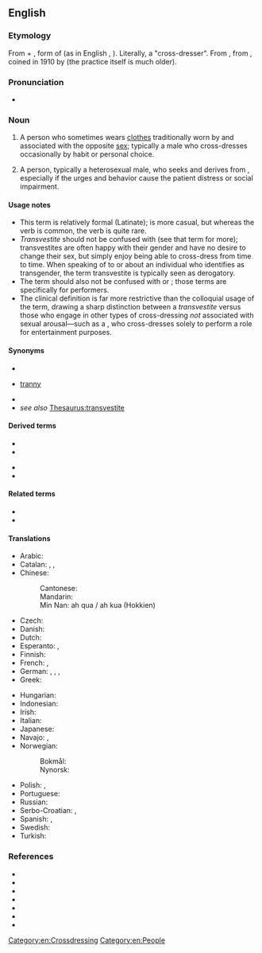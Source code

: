 ==English==
{{wikipedia}}

===Etymology===
From {{bor|en|la|trans}} + {{m|la|vestite}}, form of {{m|la|vestiō||I clothe, I dress}} (as in English {{m|en|vestment}}, {{m|en|vest}}). Literally, a "cross-dresser". From {{m|en|transvestitism}}, from {{bor|en|de|Transvestitismus}}, coined in 1910 by {{w|Magnus Hirschfeld}} (the practice itself is much older).

===Pronunciation===
* {{IPA|en|/tɹænzˈvɛstaɪt/}}

===Noun===
{{en-noun}}

# A person who sometimes wears [[clothes]] traditionally worn by and associated with the opposite [[sex]]; typically a male who cross-dresses occasionally by habit or personal choice.
# {{lb|en|clinical psychology|psychiatry|pathology}} A person, typically a heterosexual male, who {{l|en|compulsively}} seeks and derives {{l|en|paraphilic}} {{l|en|sexual}} {{l|en|arousal}} from {{l|en|cross-dressing}}, especially if the urges and behavior cause the patient distress or social impairment.

====Usage notes====
* This term is relatively formal (Latinate); {{m|en|cross-dresser}} is more casual, but whereas the verb {{m|en|cross-dress}} is common, the verb {{m|en|transvest}} is quite rare.
* ''Transvestite'' should not be confused with {{m|en|transgender}} (see that term for more); transvestites are often happy with their gender and have no desire to change their sex, but simply enjoy being able to cross-dress from time to time. When speaking of to or about an individual who identifies as transgender, the term transvestite is typically seen as derogatory.
* The term should also not be confused with {{m|en|drag queen||person who performs femininity}} or {{m|en|drag king||person who performs masculinity}}; those terms are specifically for performers.
* The clinical definition is far more restrictive than the colloquial usage of the term, drawing a sharp distinction between a ''transvestite'' versus those who engage in other types of cross-dressing ''not'' associated with sexual arousal—such as a {{m|en|drag queen}}, who cross-dresses solely to perform a role for entertainment purposes.

====Synonyms====
* {{l|en|cross-dresser}}
* {{qualifier|pejorative}} [[tranny]]
* {{l|en|TV}}
* ''see also'' [[Thesaurus:transvestite]]

====Derived terms====
{{der-top}}
* {{l|en|transvestic fetishism}}
* {{l|en|transvestic}}
{{der-mid}}
* {{l|en|transvestism}}
* {{l|en|transvestitism}}
{{der-bottom}}

====Related terms====
* {{l|en|transgender}}
* {{l|en|transsexual}}

====Translations====
{{trans-top-also|cross-dresser|cross-dresser}}
* Arabic: {{t+check|ar|خول}}
* Catalan: {{t+|ca|transvestit|m}}, {{t+|ca|transvestida|f}}, {{t+|ca|travestí|m|f}}
* Chinese:
*: Cantonese: {{t|yue|契第|tr=kai3 dai6}}
*: Mandarin: {{t+check|cmn|人妖|tr=rényāo|sc=Hani}}
*: Min Nan: ah qua / ah kua (Hokkien)
* Czech: {{t|cs|transvestita|m}}
* Danish: {{t|da|transvestit|c}}
* Dutch: {{t+|nl|travestiet|m}}
* Esperanto: {{t|eo|transvestulo}}, {{t|eo|transvestulino}} {{q|female}}
* Finnish: {{t+|fi|transvestiitti}}
* French: {{t+|fr|travesti|m}}, {{t+|fr|travelo|m}}
* German: {{t+|de|Transvestit|m}}, {{t+|de|Transvestitin|f}}, {{t+|de|Transe|f}}, {{t|de|Transi|m}}
* Greek: {{t+|el|τραβεστί|m|f}}
{{trans-mid}}
* Hungarian: {{t|hu|transzvesztita}}
* Indonesian: {{t+|id|banci}}
* Irish: {{t|ga|trasfheisteoir|m}}
* Italian: {{t+|it|travestito|m}}
* Japanese: {{t|ja|異性装者|tr=いせいそうしゃ, iseisōsha}}
* Navajo: {{t|nv|háádadiitʼįįhígíí}}, {{t|nv|łaʼinidílnééh}}
* Norwegian:
*: Bokmål: {{t|no|transvestitt|m}}
*: Nynorsk: {{t|nn|transvestitt|m}}
* Polish: {{t|pl|transwestyta|m}}, {{t|pl|transwestytka|f}}
* Portuguese: {{t+|pt|travesti|m|f}}
* Russian: {{t+|ru|трансвести́т|m}}
* Serbo-Croatian: {{t|sh|трансвестит|m|sc=Cyrl}}, {{t|sh|transvestit|m}}
* Spanish: {{t+|es|travesti|m|f}}, {{t+|es|transformista|m|f}} {{q|Venezuela}}
* Swedish: {{t+|sv|transvestit|c}}
* Turkish: {{t+|tr|travesti}}
{{trans-bottom}}

===References===
* {{cite book |title=Clinical Sexuality: A Manual for the Physician and the Professions|edition=Third|publisher=J.B. Lippincott Company|location=Philadelphia, PA|year=1974|isbn=0-397-50329-6|author=Oliven, John F., M.D.}}
* {{cite book |title=Diagnostic and statistical manual of mental disorders (DSM-III)|edition=Third|publisher=American Psychiatric Publishing, Inc. |location=Washington, DC|year=1980|isbn=978-0521315289|author=American Psychiatric Association}}
* {{cite book |title=Diagnostic and statistical manual of mental disorders (DSM-III-R)|edition=Third Revised|publisher=American Psychiatric Publishing, Inc. |location=Washington, DC|year=1987|isbn=0-89042-019-X|author=American Psychiatric Association}}
* {{cite book |title=The ICD-10 Classification of Mental and Behavioural Disorders: Clinical Descriptions and Diagnostic Guidelines|publisher=World Health Organization|location=Geneva, Switzerland|year=1992|isbn=92-4-154422-8|author=World Health Organization}}
* {{cite book |title=Diagnostic and statistical manual of mental disorders (DSM-IV)|edition=Fourth |publisher=American Psychiatric Publishing, Inc. |location=Washington, DC|year=1994|isbn=0-89042-061-0|author=American Psychiatric Association}}
* {{cite book |title=Diagnostic and statistical manual of mental disorders (DSM-IV-TR) |edition=Fourth Text Revision|publisher=American Psychiatric Publishing, Inc.|location=Arlington, VA|year=2000|isbn=978-0-89042-025-6|author=American Psychiatric Association}}
* {{cite book |title=Diagnostic and statistical manual of mental disorders (DSM-5) |edition=Fifth|publisher=American Psychiatric Publishing, Inc.|location=Arlington, VA|year=2013|isbn=978-0-89042-554-1|author=American Psychiatric Association}}

[[Category:en:Crossdressing]]
[[Category:en:People]]